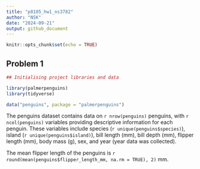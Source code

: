 ```yaml
---
title: "p8105_hw1_ns3782"
author: "NSK"
date: "2024-09-21"
output: github_document
---
```


```r
knitr::opts_chunk$set(echo = TRUE)
```

## Problem 1

```r

## Initialising project libraries and data

library(palmerpenguins)
library(tidyverse)

data("penguins", package = "palmerpenguins")

```

The penguins dataset contains data on `r nrow(penguins)` penguins, with `r ncol(penguins)` variables providing descriptive information for each penguin. These variables include species (`r unique(penguins$species)`), island (`r unique(penguins$island)`), bill length (mm), bill depth (mm), flipper length (mm), body mass (g), sex, and year (year data was collected).

The mean flipper length of the penguins is `r round(mean(penguins$flipper_length_mm, na.rm = TRUE), 2)` mm.
